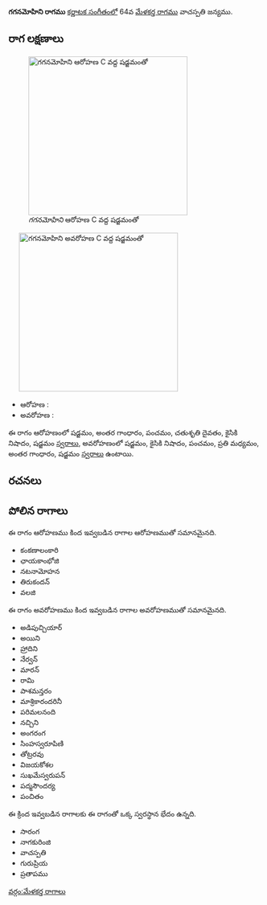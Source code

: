 {{Infobox ragam
	| name          	= గగనమోహిని
	| synonym	    	= 
	| mela          	= 
	| chakra        	= 
	| janaka        	= 
	| type          	= ఔదవ
	| arohanam      	= {{svaraC|S|G3|P|D2|N2|S'}} 
	| avarohanam    	= {{svaraC|S'|N2|P|M2|G3|S}}
	| jeeva         	=
	| chhaya        	=
	| nyasa         	=
	| vishesha      	= 
	| equivalent  		= 
}}
{{కర్ణాటక సంగీత రాగాలు}}
'''గగనమోహిని రాగము''' [[కర్ణాటక సంగీతం]]లో 64వ [[మేళకర్త రాగము]] వాచస్పతి జన్యము. 


==రాగ లక్షణాలు==
[[Image:gaganamohini_ar_kb2wiki.png|thumb|right|316px|''గగనమోహిని'' ఆరోహణ C వద్ద షడ్జమంతో]]
	[[Image:gaganamohini_av_kb2wiki.png|thumb|right|316px|''గగనమోహిని'' అవరోహణ C వద్ద షడ్జమంతో]]

* ఆరోహణ : {{svaraC|S|G3|P|D2|N2|S'}} 
* అవరోహణ : {{svaraC|S'|N2|P|M2|G3|S}}

ఈ రాగం ఆరోహణంలో షడ్జమం, అంతర గాంధారం, పంచమం, చతుశృతి దైవతం, కైసికి నిషాదం, షడ్జమం [[స్వరాలు]], అవరోహణంలో షడ్జమం, కైసికి నిషాదం, పంచమం, ప్రతి మధ్యమం, అంతర గాంధారం, షడ్జమం [[స్వరాలు]] ఉంటాయి.

==రచనలు==



==పోలిన రాగాలు==
ఈ రాగం ఆరోహణము కింద ఇవ్వబడిన రాగాల ఆరోహణముతో సమానమైనది.
* కంకణాలంకారి
*  ఛాయకాంభోజి
* నటనామోహన
* తిరుకందన్
* వలజి

ఈ రాగం అవరోహణము కింద ఇవ్వబడిన రాగాల అవరోహణముతో సమానమైనది.
* అడిపుచ్చియార్
* అయిని
* హ్రాదిని
* నేర్వన్
* మారన్
* రామి
* పాశమన్తరం
* మాశ్రికారందరినీ
*  పరిమలనంది
* నచ్చిని
* అంగరంగ
* సింహస్వరూపిణి
* తోట్రరవు
* విజయకోశల
* సుఖమేస్వరుపన్
* పద్మసౌందర్య
* పంచితం

ఈ క్రింద ఇవ్వబడిన రాగాలకు ఈ రాగంతో ఒక్క స్వరస్థాన భేదం ఉన్నది.
* సారంగ
* నాగకురింజి
* వాచస్పతి
* గురుప్రియ
* ప్రతాపము



[[వర్గం:మేళకర్త రాగాలు]]